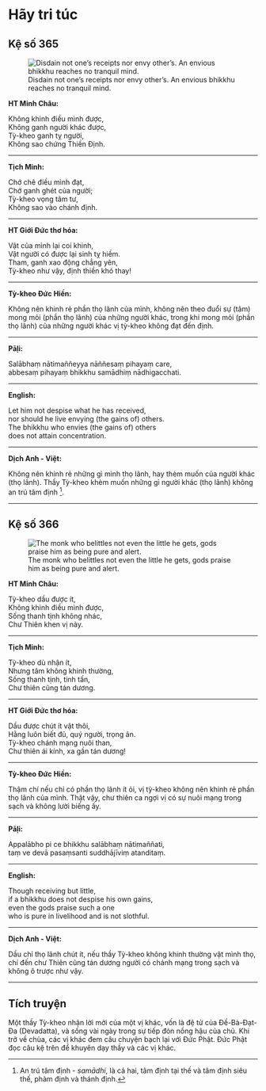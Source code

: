 # Hãy tri túc {- #hay-tri-tuc}

## Kệ số 365 {- #ke-so-365}

![Disdain not one’s receipts nor envy other’s. An envious bhikkhu reaches no tranquil mind.](images/kinh-phap-cu-ke-so-365-dhammapada-verse-365.jpg){fig-align="center" .lightbox}

**HT Minh Châu:**

Không khinh điều mình được,  
Không ganh người khác được,  
Tỳ-kheo ganh tỵ người,  
Không sao chứng Thiền Ðịnh.  

<hr class="divider">

**Tịch Minh:**

Chớ chê điều mình đạt,  
Chớ ganh ghét của người;  
Tỳ-kheo vọng tâm tư,  
Không sao vào chánh định.  

<hr class="divider">

**HT Giới Đức thơ hóa:**

Vật của mình lại coi khinh,  
Vật người có được lại sinh tỵ hiềm.  
Tham, ganh xao động chẳng yên,  
Tỳ-kheo như vậy, định thiền khó thay!  

<hr class="divider">

**Tỳ-kheo Đức Hiền:**

Không nên khinh rẻ phần thọ lãnh của mình, không nên theo đuổi sự (tâm) mong mỏi (phần thọ lãnh) của những người khác, trong khi mong mỏi (phần thọ lãnh) của những người khác vị tỳ-kheo không đạt đến định.  

<hr class="divider">

**Pāḷi:**

Salābhaṃ nātimaññeyya nāññesaṃ pihayaṃ care,  
abbesaṃ pihayaṃ bhikkhu samādhiṃ nādhigacchati.  

<hr class="divider">

**English:**

Let him not despise what he has received,  
nor should he live envying (the gains of) others.  
The bhikkhu who envies (the gains of) others  
does not attain concentration.  

<hr class="divider">

**Dịch Anh - Việt:**

Không nên khinh rẻ những gì mình thọ lãnh, hay thèm muốn của người khác (thọ lãnh). Thầy Tỳ-kheo khèm muốn những gì người khác (thọ lãnh) không an trú tâm định [^1].  

<hr class="divider">

## Kệ số 366 {- #ke-so-366}

![The monk who belittles not even the little he gets, gods praise him as being pure and alert.](images/kinh-phap-cu-ke-so-366-dhammapada-verse-366.jpg){fig-align="center" .lightbox}

**HT Minh Châu:**

Tỳ-kheo dầu được ít,  
Không khinh điều mình được,  
Sống thanh tịnh không nhác,  
Chư Thiên khen vị này.  

<hr class="divider">

**Tịch Minh:**

Tỳ-kheo dù nhận ít,  
Nhưng tâm không khinh thường,  
Sống thanh tịnh, tinh tấn,  
Chư thiên cũng tán dương.  

<hr class="divider">

**HT Giới Đức thơ hóa:**

Dầu được chút ít vật thôi,  
Hằng luôn biết đủ, quý người, trọng ân.  
Tỳ-kheo chánh mạng nuôi than,  
Chư thiên ái kính, xa gần tán dương!  

<hr class="divider">

**Tỳ-kheo Đức Hiền:**

Thậm chí nếu chỉ có phần thọ lãnh ít ỏi, vị tỳ-kheo không nên khinh rẻ phần thọ lãnh của mình. Thật vậy, chư thiên ca ngợi vị có sự nuôi mạng trong sạch và không lười biếng ấy.  

<hr class="divider">

**Pāḷi:**

Appalābho pi ce bhikkhu salābhaṃ nātimaññati,  
taṃ ve devā pasaṃsanti suddhājīviṃ atanditaṃ.  

<hr class="divider">

**English:**

Though receiving but little,  
if a bhikkhu does not despise his own gains,  
even the gods praise such a one  
who is pure in livelihood and is not slothful.  

<hr class="divider">

**Dịch Anh - Việt:**

Dầu chỉ thọ lãnh chút ít, nếu thầy Tỳ-kheo không khinh thường vật mình thọ, chí đến chư Thiên cũng tán dương người có chánh mạng trong sạch và không ô trược như vậy.  

<hr class="divider">

## Tích truyện {- #tich-truyen}

Một thầy Tỳ-kheo nhận lời mời của một vị khác, vốn là đệ tử của Ðề-Bà-Ðạt-Ða (Devadatta), và sống vài ngày trong sự tiếp đón nồng hậu của chủ. Khi trở về chùa, các vị khác đem câu chuyện bạch lại với Ðức Phật. Ðức Phật đọc câu kệ trên để khuyên dạy thầy và các vị khác.

[^1]: An trú tâm định - *samādhi*, là cả hai, tâm định tại thế và tâm định siêu thế, phàm định và thánh định.

